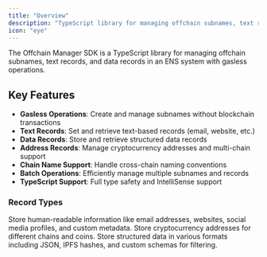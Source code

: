 ```yaml
---
title: "Overview"
description: "TypeScript library for managing offchain subnames, text records, and data records in an ENS system with gasless operations."
icon: "eye"
---
```


The Offchain Manager SDK is a TypeScript library for managing offchain subnames, text records, and data records in an ENS system with gasless operations.

## Key Features

- **Gasless Operations**: Create and manage subnames without blockchain transactions
- **Text Records**: Set and retrieve text-based records (email, website, etc.)
- **Data Records**: Store and retrieve structured data records
- **Address Records**: Manage cryptocurrency addresses and multi-chain support
- **Chain Name Support**: Handle cross-chain naming conventions
- **Batch Operations**: Efficiently manage multiple subnames and records
- **TypeScript Support**: Full type safety and IntelliSense support


### Record Types

<AccordionGroup>
  <Accordion title="Text Records">
    Store human-readable information like email addresses, websites, social media profiles, and custom metadata.
    
  </Accordion>
  
  <Accordion title="Address Records">
    Store cryptocurrency addresses for different chains and coins.
    
  </Accordion>
  
  <Accordion title="Data Records">
    Store structured data in various formats including JSON, IPFS hashes, and custom schemas for filtering.
  </Accordion>
</AccordionGroup>
